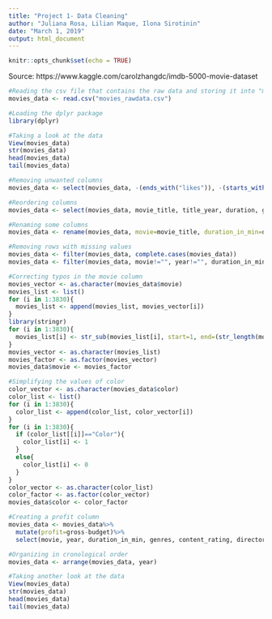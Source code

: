 ---
title: "Project 1- Data Cleaning"
author: "Juliana Rosa, Lilian Maque, Ilona Sirotinin"
date: "March 1, 2019"
output: html_document
---

```{r setup, include=FALSE}
knitr::opts_chunk$set(echo = TRUE)
```

Source: https://www.kaggle.com/carolzhangdc/imdb-5000-movie-dataset

```{r}
#Reading the csv file that contains the raw data and storing it into "movies_data"
movies_data <- read.csv("movies_rawdata.csv")
```

```{r}
#Loading the dplyr package
library(dplyr)
```

```{r}
#Taking a look at the data
View(movies_data)
str(movies_data)
head(movies_data)
tail(movies_data)
```

```{r}
#Removing unwanted columns
movies_data <- select(movies_data, -(ends_with("likes")), -(starts_with("num")), -(facenumber_in_poster), -(movie_imdb_link), -(aspect_ratio), -(plot_keywords))
```

```{r}
#Reordering columns
movies_data <- select(movies_data, movie_title, title_year, duration, genres, content_rating, director_name, country, language, imdb_score, color, budget, gross, actor_1_name, actor_2_name, actor_3_name)
```

```{r}
#Renaming some columns
movies_data <- rename(movies_data, movie=movie_title, duration_in_min=duration, year=title_year)
```

```{r}
#Removing rows with missing values
movies_data <- filter(movies_data, complete.cases(movies_data))
movies_data <- filter(movies_data, movie!="", year!="", duration_in_min!="", genres!="", content_rating!="", director_name!="", country!="", language!="", imdb_score!="", color!="", budget!="", gross!="", actor_1_name!="", actor_2_name!="", actor_3_name!="")

```

```{r}
#Correcting typos in the movie column
movies_vector <- as.character(movies_data$movie)
movies_list <- list()
for (i in 1:3830){
  movies_list <- append(movies_list, movies_vector[i])
}
library(stringr)
for (i in 1:3830){
  movies_list[i] <- str_sub(movies_list[i], start=1, end=(str_length(movies_list[i])-2))
}
movies_vector <- as.character(movies_list)
movies_factor <- as.factor(movies_vector)
movies_data$movie <- movies_factor
```


```{r}
#Simplifying the values of color
color_vector <- as.character(movies_data$color)
color_list <- list()
for (i in 1:3830){
  color_list <- append(color_list, color_vector[i])
}
for (i in 1:3830){
  if (color_list[[i]]=="Color"){
    color_list[i] <- 1
  }
  else{
    color_list[i] <- 0
  }
}
color_vector <- as.character(color_list)
color_factor <- as.factor(color_vector)
movies_data$color <- color_factor
```

```{r}
#Creating a profit column
movies_data <- movies_data%>%
  mutate(profit=gross-budget)%>%
  select(movie, year, duration_in_min, genres, content_rating, director_name, country, language, imdb_score, color, gross, budget, profit, actor_1_name, actor_2_name, actor_3_name)
```

```{r}
#Organizing in cronological order
movies_data <- arrange(movies_data, year)
```

```{r}
#Taking another look at the data
View(movies_data)
str(movies_data)
head(movies_data)
tail(movies_data)
```

